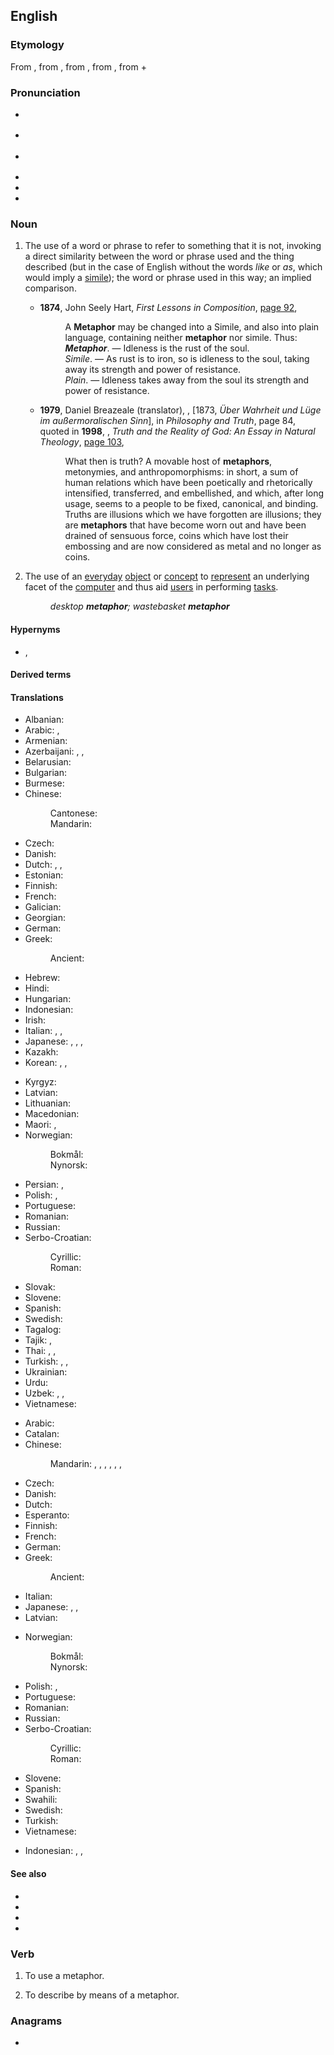 ==English==
{{wikipedia}}

===Etymology===
From {{etyl|frm|en}} {{m|frm|métaphore}}, from {{etyl|la|en}} {{m|la|metaphora}}, from {{etyl|grc|en}} {{m|grc|μεταφορά}}, from {{m|grc|μεταφέρω||I transfer, apply}}, from {{m|grc|μετά||with, across, after}} + {{m|grc|φέρω||I bear, carry}}

===Pronunciation===
* {{a|UK}} {{IPA|/ˈmɛt.ə.fɔː(ɹ)/|lang=en}}
* {{a|US}} {{IPA|/ˈmɛt.ə.fɔ(ə)ɹ/|lang=en}}
* {{a|US|rare}} {{IPA|/ˈme.tə.fɚ/|lang=en}}
* {{audio|en-us-metaphor.ogg|Audio (US)|lang=en}}
* {{hyphenation|meta|phor|lang=en}}
* {{rhymes|ɔː(ɹ)|lang=en}}

===Noun===
{{en-noun|~}}

# {{lb|en|uncountable|and|countable|figure of speech}} The use of a word or phrase to refer to something that it is not, invoking a direct similarity between the word or phrase used and the thing described (but in the case of English without the words ''like'' or ''as'', which would imply a [[simile]]); the word or phrase used in this way; an implied comparison.
#* '''1874''', John Seely Hart, ''First Lessons in Composition'', [https://books.google.com.au/books?id=P1ELAQAAIAAJ&pg=PA92&dq=%22Metaphor+may+be+changed+into+a+Simile%22&hl=en&sa=X&redir_esc=y#v=onepage&q=%22Metaphor%20may%20be%20changed%20into%20a%20Simile%22&f=false page 92],
#*: A '''Metaphor''' may be changed into a Simile, and also into plain language, containing neither '''metaphor''' nor simile. Thus:
#*: '''''Metaphor'''''. — Idleness is the rust of the soul.
#*: ''Simile''. — As rust is to iron, so is idleness to the soul, taking away its strength and power of resistance.
#*: ''Plain''. — Idleness takes away from the soul its strength and power of resistance.
#* '''1979''', Daniel Breazeale (translator), {{w|Friedrich Nietzsche}}, ''{{w|On Truth and Lies in a Nonmoral Sense}}'' [1873, ''Über Wahrheit und Lüge im außermoralischen Sinn''], in ''Philosophy and Truth'', page 84, quoted in '''1998''', {{w|Ian Markham}}, ''Truth and the Reality of God: An Essay in Natural Theology'', [https://books.google.com.au/books?id=LliT8vLPXlIC&pg=PA103&dq=%22What+then+is+truth?+A+movable+host+of+metaphors,+metonymies%22&hl=en&sa=X&ved=0ahUKEwi_h7bMgpzKAhWFupQKHeywB7sQ6AEISjAI#v=onepage&q=%22What%20then%20is%20truth%3F%20A%20movable%20host%20of%20metaphors%2C%20metonymies%22&f=false page 103],
#*: What then is truth? A movable host of '''metaphors''', metonymies, and anthropomorphisms: in short, a sum of human relations which have been poetically and rhetorically intensified, transferred, and embellished, and which, after long usage, seems to a people to be fixed, canonical, and binding. Truths are illusions which we have forgotten are illusions; they are '''metaphors''' that have become worn out and have been drained of sensuous force, coins which have lost their embossing and are now considered as metal and no longer as coins.
# {{lb|en|countable|GUI}} The use of an [[everyday]] [[object]] or [[concept]] to [[represent]] an underlying facet of the [[computer]] and thus aid [[user]]s in performing [[task]]s.
#: ''desktop '''metaphor'''; wastebasket '''metaphor'''''

====Hypernyms====
* {{sense|rhetoric}} {{l|en|figure of speech}}, {{l|en|trope}}

====Derived terms====
{{der3|lang=en
|metaphorical
|metaphorically
|extended metaphor
|metaphoric
|supermetaphor
|metaphoricity
|dead metaphor
|mixed metaphor
|conceptual metaphor
|metaphorize
|metaphorist
|metaphoreme
|metaphorization
|metaphorician
|metaphorics
|metaphorology
|malaphor
|metaphorical extension
|metaphorism
|stale metaphor}}

====Translations====
{{trans-top|uncountable: figure of speech}}
* Albanian: {{t+|sq|metaforë|f}}
* Arabic: {{t+|ar|مَجَاز|m}}, {{t+|ar|اِسْتِعَارَة|f}}
* Armenian: {{t+|hy|փոխաբերություն}}
* Azerbaijani: {{t|az|istiarə}}, {{t|az|məcaz}}, {{t|az|metafora}}
* Belarusian: {{t|be|мета́фара|f}}
* Bulgarian: {{t+|bg|мета́фора|f}}
* Burmese: {{t+|my|ရူပကအလင်္ကာ}}
* Chinese:
*: Cantonese: {{t|yue|比喻|tr=bei2 jyu6|sc=Hani}}
*: Mandarin: {{t+|cmn|比喻|tr=bǐyù|sc=Hani}}
* Czech: {{t+|cs|metafora|f}}
* Danish: {{t|da|metafor|c}}
* Dutch: {{t+|nl|metafoor}}, {{t+|nl|beeldspraak}}, {{t+|nl|vergelijking}}
* Estonian: {{t|et|metafoor}}
* Finnish: {{t+|fi|metafora}}
* French: {{t+|fr|métaphore|f}}
* Galician: {{t+|gl|metáfora|f}}
* Georgian: {{t+|ka|მეტაფორა}}
* German: {{t+|de|Metapher|f}}
* Greek: {{t+|el|μεταφορά|f}}
*: Ancient: {{t|grc|μεταφορά|f}}
* Hebrew: {{t+|he|מֶטָפוֹרָה|tr=metáfora}}
* Hindi: {{t+|hi|रूपक|m}}
* Hungarian: {{t+|hu|metafora}}
* Indonesian: {{t+|id|majas}}
* Irish: {{t|ga|meafar|m}}
* Italian: {{t+|it|metafora|f}}, {{t+|it|tropo|m}}, {{t+|it|figura retorica|f}}
* Japanese: {{t+|ja|比喩|tr=ひゆ, hiyu}}, {{t+|ja|メタファー|tr=metafā}}, {{t|ja|隠喩|tr=いんゆ, in'yu}}, {{t|ja|暗喩|tr=あんゆ, an'yu}}
* Kazakh: {{t|kk|метафора}}
* Korean: {{t+|ko|비유}}, {{t|ko|은유}}, {{t|ko|암유}}
{{trans-mid}}
* Kyrgyz: {{t+|ky|метафора}}
* Latvian: {{t+|lv|metafora|f}}
* Lithuanian: {{t+|lt|metafora|f}}
* Macedonian: {{t|mk|метафора|f}}
* Maori: {{t|mi|huahuatau}}, {{t|mi|kupu whakarite}}
* Norwegian:
*: Bokmål: {{t+|nb|metafor|m}}
*: Nynorsk: {{t|nn|metafor|m}}
* Persian: {{t+|fa|استعاره|tr=este'âre|sc=fa-Arab}}, {{t+|fa|مجاز|tr=majâz}}
* Polish: {{t+|pl|przenośnia|f}}, {{t+|pl|metafora|f}}
* Portuguese: {{t+|pt|metáfora|f}}
* Romanian: {{t+|ro|metaforă|f}}
* Russian: {{t+|ru|мета́фора|f}}
* Serbo-Croatian:
*: Cyrillic: {{t|sh|метафора|f}}
*: Roman: {{t+|sh|metafora|f}}
* Slovak: {{t|sk|metafora|f}}
* Slovene: {{t+|sl|metafora|f}}
* Spanish: {{t+|es|metáfora|f}}
* Swedish: {{t+|sv|metafor|c}}
* Tagalog: {{t+|tl|metafora}}
* Tajik: {{t|tg|истиора}}, {{t+|tg|маҷоз}}
* Thai: {{t|th|อุปลักษณ์}}, {{t|th|อุปมา}}, {{t|th|อุปไมย}}
* Turkish: {{t+|tr|metafor|c}}, {{t+|tr|istiare}}, {{t+|tr|mecaz}}
* Ukrainian: {{t|uk|мета́фора|f}}
* Urdu: {{t|ur|استعارہ|m|tr=isti'āra}}
* Uzbek: {{t+|uz|istiora}}, {{t+|uz|metafora}}, {{t+|uz|majoz}}
* Vietnamese: {{t+|vi|ẩn dụ}}
{{trans-bottom}}

{{trans-top|countable: word or phrase used in metaphor}}
* Arabic: {{t+|ar|مَجَاز|m}}
* Catalan: {{t+|ca|metàfora|f}}
* Chinese:
*: Mandarin: {{t+|cmn|比喻|tr=bǐyù|sc=Hani}}, {{t+|cmn|隱喻|sc=Hani}}, {{t+|cmn|隐喻|tr=yǐnyù|sc=Hani}}, {{t+|cmn|比擬|sc=Hani}}, {{t+|cmn|比拟|tr=bǐnǐ|sc=Hani}}, {{t+|cmn|象徵|sc=Hani}}, {{t+|cmn|象征|tr=xiàngzhēng|sc=Hani}}
* Czech: {{t+|cs|metafora|f}}
* Danish: {{t|da|metafor|c}}
* Dutch: {{t+|nl|metafoor|m}}
* Esperanto: {{t|eo|metaforo}}
* Finnish: {{t+|fi|metafora}}
* French: {{t+|fr|métaphore|f}}
* German: {{t+|de|Metapher|f}}
* Greek: {{t+|el|μεταφορά|f}}
*: Ancient: {{t|grc|μεταφορά|f}}
* Italian: {{t+|it|metafora|f}}
* Japanese: {{t+|ja|比喩|tr=ひゆ, hiyu}}, {{t|ja|隠喩|tr=いんゆ, in'yu}}, {{t+|ja|象徴|tr=しょうちょう, shōchō}}
* Latvian: {{t|lv|metaforia|f}}
{{trans-mid}}
* Norwegian:
*: Bokmål: {{t+|nb|metafor|m}}
*: Nynorsk: {{t|nn|metafor|m}}
* Polish: {{t+|pl|przenośnia|f}}, {{t+|pl|metafora|f}}
* Portuguese: {{t+|pt|metáfora|f}}
* Romanian: {{t+|ro|metaforă|f}}
* Russian: {{t+|ru|мета́фора|f}}
* Serbo-Croatian:
*: Cyrillic: {{t|sh|метафора|f}}
*: Roman: {{t+|sh|metafora|f}}
* Slovene: {{t+|sl|metafora|f}}
* Spanish: {{t+|es|metáfora|f}}
* Swahili: {{t|sw|sitiari}}
* Swedish: {{t+|sv|metafor|c}}
* Turkish: {{t+|tr|metafor|c}}
* Vietnamese: {{t-needed|vi}}
{{trans-bottom}}

{{checktrans-top}}
* Indonesian: {{t+check|id|metafora}}, {{t+check|id|analogi}}, {{t+check|id|umpama|alt=perumpamaan}} <!-- was linked this way; kind of strange -->
{{trans-mid}}
{{trans-bottom}}

====See also====
* {{l|en|analogy}}
* {{l|en|idiom}}
* {{l|en|metonymy}}
* {{l|en|simile}}

===Verb===
{{en-verb}}

# {{lb|en|intransitive}} To use a metaphor.
# {{lb|en|transitive}} To describe by means of a metaphor.

===Anagrams===
* {{anagrams|en|a=aehmoprt|prothema}}